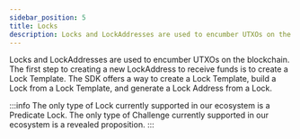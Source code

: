```yaml
---
sidebar_position: 5
title: Locks
description: Locks and LockAddresses are used to encumber UTXOs on the blockchain. Learn how to create, use, and share them using the SDK.
---
```




Locks and LockAddresses are used to encumber UTXOs on the blockchain. The first step to creating a new LockAddress
to receive funds is to create a Lock Template. The SDK offers a way to create a Lock Template, build a Lock from a Lock
Template, and generate a Lock Address from a Lock.

:::info
The only type of Lock currently supported in our ecosystem is
a <Link href="https://github.com/Topl/protobuf-specs/blob/main/proto/brambl/models/box/lock.proto#L21">Predicate Lock</Link>.
The only type
of <Link href="https://github.com/Topl/protobuf-specs/blob/main/proto/brambl/models/box/challenge.proto">Challenge</Link>
currently supported in our ecosystem is a
revealed <Link href="https://github.com/Topl/protobuf-specs/blob/main/proto/quivr/models/proposition.proto">proposition</Link>.
:::

<DocCardList />